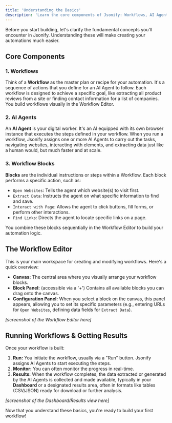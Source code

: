 ```yaml
---
title: 'Understanding the Basics'
description: 'Learn the core components of Jsonify: Workflows, AI Agents, and Blocks.'
---
```


Before you start building, let's clarify the fundamental concepts you'll encounter in Jsonify. Understanding these will make creating your automations much easier.

## Core Components

### 1. Workflows

Think of a **Workflow** as the master plan or recipe for your automation. It's a sequence of actions that you define for an AI Agent to follow. Each workflow is designed to achieve a specific goal, like extracting all product reviews from a site or finding contact information for a list of companies. You build workflows visually in the Workflow Editor.

### 2. AI Agents

An **AI Agent** is your digital worker. It's an AI equipped with its own browser instance that executes the steps defined in your workflow. When you run a workflow, Jsonify assigns one or more AI Agents to carry out the tasks, navigating websites, interacting with elements, and extracting data just like a human would, but much faster and at scale.

### 3. Workflow Blocks

**Blocks** are the individual instructions or steps within a Workflow. Each block performs a specific action, such as:

* `Open Websites`: Tells the agent which website(s) to visit first.
* `Extract Data`: Instructs the agent on what specific information to find and save.
* `Interact with Page`: Allows the agent to click buttons, fill forms, or perform other interactions.
* `Find Links`: Directs the agent to locate specific links on a page.

You combine these blocks sequentially in the Workflow Editor to build your automation logic.

## The Workflow Editor

This is your main workspace for creating and modifying workflows. Here's a quick overview:

* **Canvas:** The central area where you visually arrange your workflow blocks.
* **Block Panel:** (accessible via a '+') Contains all available blocks you can drag onto the canvas.
* **Configuration Panel:** When you select a block on the canvas, this panel appears, allowing you to set its specific parameters (e.g., entering URLs for `Open Websites`, defining data fields for `Extract Data`).

*[screenshot of the Workflow Editor here]*

## Running Workflows & Getting Results

Once your workflow is built:

1.  **Run:** You initiate the workflow, usually via a "Run" button. Jsonify assigns AI Agents to start executing the steps.
2.  **Monitor:** You can often monitor the progress in real-time.
3.  **Results:** When the workflow completes, the data extracted or generated by the AI Agents is collected and made available, typically in your **Dashboard** or a designated results area, often in formats like tables (CSV/JSON) ready for download or further analysis.

*[screenshot of the Dashboard/Results view here]*


Now that you understand these basics, you're ready to build your first workflow!